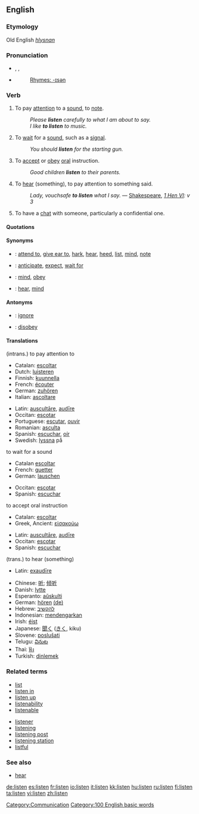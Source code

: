 ==English==

===Etymology===
Old English ''[[hlysnan]]''

===Pronunciation===
*{{AHD|lĭs'ən}}, {{IPA|/ˈlɪsən/}}, {{SAMPA|/"lIs@n/}}
*{{audio|en-us-listen.ogg|Audio (US)}}
*:[[Rhymes:English:-ɪsən|Rhymes: -ɪsən]]

=== Verb ===
{{en-verb}}
# {{intransitive}} To pay [[attention]] to a [[sound]], to [[note]].
#: ''Please '''listen''' carefully to what I am about to say.''
#: ''I like '''to listen''' to music.''
# {{intransitive}} To [[wait]] for a [[sound]], such as a [[signal]].
#: ''You should '''listen''' for the starting gun.''
# {{intransitive}} To [[accept]] or [[obey]] [[oral]] instruction.
#: ''Good children '''listen''' to their parents.''
# {{cattag|transitive, archaic}} To [[hear]] (something), to pay attention to something said.
#: ''Lady, vouchsafe '''to listen''' what I say.'' — [[w:William Shakespeare|Shakespeare]], ''[[s:The First Part of King Henry the Sixth|1 Hen VI]]: v 3''
# {{rfv-sense}} To have a [[chat]] with someone, particularly a confidential one.

====Quotations====
{{seeCites}}

====Synonyms====
{{WikiSaurus-link|listen}}
*{{italbrac|intrans.; to pay attention to}}: [[attend to]], [[give ear to]], [[hark]], [[hear]], [[heed]], [[list]], [[mind]], [[note]]
*{{italbrac|to wait for a sound}}: [[anticipate]], [[expect]], [[wait for]]
*{{italbrac|to accept oral instruction}}: [[mind]], [[obey]]
*{{italbrac|trans.; to hear}}: [[hear]], [[mind]]

====Antonyms====
*{{italbrac|to pay attention to}}: [[ignore]]
*{{italbrac|to accept oral instruction}}: [[disobey]]

==== Translations ====
{{COW trans}}

;(intrans.) to pay attention to
{{top}}
*Catalan: [[escoltar]]
*Dutch: [[luisteren]]
*Finnish: [[kuunnella]]
*French: [[écouter]]
*German: [[zuhören]]
*Italian: [[ascoltare]]
{{mid}}
*Latin: [[auscultare|auscultāre]], [[audire|audīre]]
*Occitan: [[escotar]]
*Portuguese: [[escutar]], [[ouvir]]
*Romanian: [[asculta]]
*Spanish: [[escuchar]], [[oír]]
*Swedish: [[lyssna]] på
{{bottom}}

;to wait for a sound
{{top}}
*Catalan [[escoltar]]
*French: [[guetter]]
*German: [[lauschen]]
{{mid}}
*Occitan: [[escotar]]
*Spanish: [[escuchar]]
{{bottom}}

;to accept oral instruction
{{top}}
*Catalan: [[escoltar]]
*Greek, Ancient: [[εἰσακούω]]
{{mid}}
*Latin: [[auscultare|auscultāre]], [[audire|audīre]]
*Occitan:  [[escotar]]
*Spanish: [[escuchar]]
{{bottom}}

;(trans.) to hear (something)
{{top}}
{{mid}}
*Latin: [[exaudire|exaudīre]]
{{bottom}}

{{checktrans}}
*Chinese: [[听]]; [[倾听]]
*Danish: [[lytte]]
*Esperanto: [[aŭskulti]]
*German: [[hören]] [[:de:hören|(de)]]
*Hebrew: [[להקשיב]]
*Indonesian: [[dengar|mendengarkan]]
*Irish: [[éist]]
*Japanese: [[聞く]] ([[きく]], kiku)
*Slovene: [[poslušati]]
*Telugu: [[వినుట]]
*Thai: [[ฟัง]]
*Turkish: [[dinlemek]]

===Related terms===
{{top2}}
*[[list]]
*[[listen in]]
*[[listen up]]
*[[listenability]]
*[[listenable]]
{{mid2}}
*[[listener]]
*[[listening]]
*[[listening post]]
*[[listening station]]
*[[listful]]
{{bottom}}

===See also===
*[[hear]]

[[Category:Communication]]
[[Category:100 English basic words]]

[[de:listen]]
[[es:listen]]
[[fr:listen]]
[[io:listen]]
[[it:listen]]
[[kk:listen]]
[[hu:listen]]
[[ru:listen]]
[[fi:listen]]
[[ta:listen]]
[[vi:listen]]
[[zh:listen]]